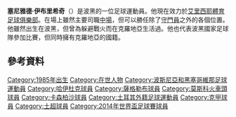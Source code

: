 
{{expand|time=2014-06-15T23:46:08+00:00}}
{{noteTA|G1=football|G2=德甲
|1=zh-hans:伊布里希奇;zh-hk:伊比錫;zh-tw:伊布里希奇}}
{{Infobox football biography
| name = 塞尼雅德·伊布里希奇<br />''Senijad Ibričić''
| image = [[File:Senijad_Ibricic_2011.jpg|200px]]
| birth_date  = {{birth date and age|1985|9|26|df=yes}}
| birth_place = {{YUG}}[[Kotor_Varoš|Kotor Varoš]]
| height = {{height|m=1.85}}<ref>{{cite web | url = http://www.fifa.com/worldcup/players/player=300402/index.html | title = Senijad IBRICIC | publisher = FIFA.com | accessdate = 5 July 2014 | archive-date = 2014-11-29 | archive-url = https://web.archive.org/web/20141129115517/http://www.fifa.com/worldcup/players/player=300402/index.html }}</ref>
| position = [[中場|攻擊中場]]
| currentclub  = [[艾里西耶足球俱樂部|艾里西耶]]
| clubnumber = 8
| youthyears1 =
| youthclubs1 = 
| years1 = 2003–2004 | clubs1 = [[樸高梅瑟足球俱樂部|樸高梅瑟]]                 | caps1 = 23 | goals1 = 16
| years2 = 2004–2008 | clubs2 = [[薩格勒布足球俱樂部|薩格勒布]]                            | caps2 = 99 | goals2 = 22
| years3 = 2008–2011 | clubs3 = [[哈伊杜克足球俱樂部|哈伊杜克]]        | caps3 = 76 | goals3 = 35
| years4 = 2011–2013 | clubs4 = [[莫斯科火車頭|莫斯科火車頭]] | caps4 = 28 | goals4 = 4
| years5 = 2012      | clubs5 = → [[加辛塔|加辛塔]] (租借)              | caps5 = 13 | goals5 = 2
| years6 = 2013      | clubs6 = → [[卡森柏沙體育會|卡森柏沙]] (租借)              | caps6 = 14 | goals6 = 4
| years7 = 2013–     | clubs7 = [[艾里西耶足球俱樂部|艾里西耶]]               | caps7 = 22 | goals7 = 7

| nationalyears1 = 2005–2014 | nationalteam1 = [[波士尼亞與赫塞哥維納國家足球隊|波士尼亞與赫塞哥維納]]
| nationalcaps1 = 42 | nationalgoals1 = 4
| club-update = 7 March 2014 (UTC)
| nationalteam-update = 11 June 2014
}}
'''塞尼雅德·伊布里希奇'''（{{lang|bs|Senijad Ibričić}}）是波黑的一位足球運動員。他現在效力於[[艾里西耶體育足球俱樂部|艾里西耶體育足球俱樂部]]。在場上雖然主要司職[[中場|中場]]，但可以勝任除了[[守門員|守門員]]之外的各個位置。他雖然出生在波黑，但曾為躲避戰火而在克羅地亞生活過。他也代表波黑國家足球隊參加比賽，但同時擁有克羅地亞的國籍。

==參考資料== 
{{reflist}}

{{2014年世界盃足球賽波黑參賽名單}}

{{DEFAULTSORT:Ibricic, Senijad}}
[[Category:1985年出生|Category:1985年出生]]
[[Category:在世人物|Category:在世人物]]
[[Category:波斯尼亞和黑塞哥維那足球運動員|Category:波斯尼亞和黑塞哥維那足球運動員]]
[[Category:哈伊杜克球員|Category:哈伊杜克球員]]
[[Category:薩格勒布球員|Category:薩格勒布球員]]
[[Category:莫斯科火車頭球員|Category:莫斯科火車頭球員]]
[[Category:卡森柏沙球員|Category:卡森柏沙球員]]
[[Category:土耳其外籍足球運動員|Category:土耳其外籍足球運動員]]
[[Category:克甲球員|Category:克甲球員]]
[[Category:土超球員|Category:土超球員]]
[[Category:2014年世界盃足球賽球員|Category:2014年世界盃足球賽球員]]